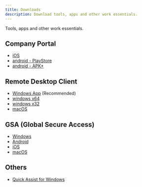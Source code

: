 ```yaml
---
title: Downloads
description: Download tools, apps and other work essentials.
---
```



Tools, apps and other work essentials.

## Company Portal



- [iOS](https://apps.apple.com/app/intune-company-portal/id719171358)
- [android - PlayStore](https://play.google.com/store/apps/details?id=com.microsoft.windowsintune.companyportal&hl=en)
- [android - APK*](https://download.microsoft.com/download/5/8/5/5854FA0B-A11F-4810-AEFE-B6F3C4FA0CC2/com.microsoft.windowsintune.companyportal.apk)


## Remote Desktop Client

- [Windows App](https://apps.microsoft.com/detail/9N1F85V9T8BN) (Recommended)
- [windows x64](https://go.microsoft.com/fwlink/?linkid=2068602)
- [windows x32](https://go.microsoft.com/fwlink/?linkid=2098960)
- [macOS](https://apps.apple.com/us/app/windows-app/id1295203466?mt=12)

## GSA (Global Secure Access)

- [Windows](https://aka.ms/GlobalSecureAccess-windows)
- [Android](https://aka.ms/GlobalSecureAccess-Android-download)
- [iOS](https://aka.ms/GlobalSecureAccess-iOS-download)
- [macOS](https://aka.ms/GlobalSecureAccess-macOS)


## Others

- [Quick Assist for Windows](https://apps.microsoft.com/detail/9p7bp5vnwkx5)
